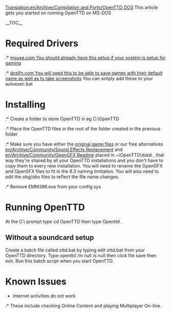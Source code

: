 [[Translation:en/Archive/Compilation and Ports/OpenTTD DOS]]
This article gets you started on running OpenTTD on MS-DOS


__TOC__
=Required Drivers=
:* [http://www.computerhope.com/download/hardware/mouse.zip mouse.com You should already have this setup if your system is setup for gaming]
:* [http://www.ibiblio.org/pub/micro/pc-stuff/freedos/files/util/system/doslfn/0.40/ doslfn.com You will need this to be able to save games with their default name as well as to take screenshots]
You can simply add these to your autoexec.bat

=Installing=
:* Create a folder to store OpenTTD in eg C:\OpenTTD
:* Place the OpenTTD files in the root of the folder created in the previous folder
:* Make sure you have either the [[en/Manual/Installation#files-from-ttd|original game files]] or our free alternatives [[en/Archive/Community/Sound Effects Replacement]] and [[en/Archive/Community/OpenGFX Readme]] placed in ~\OpenTTD\data\ , that way they're shared by all your OpenTTD installations and you don't have to copy them to every new installation. You will need to rename the OpenGFX and OpenSFX files to fit in the 8.3 naming limitation. You will also need to edit the obg/obs files to reflect the file name changes.
:* Remove EMM386.exe from your config.sys


=Running OpenTTD=
At the C:\ prompt type cd OpenTTD then type Openttd .
{{en/Note|You should not run OpenTTD as described above if you do not have a soundcard setup as OpenTTD will not exit cleanly.}}

==Without a soundcard setup==

Create a batch file called ottd.bat by typing edit ottd.bat from your OpenTTD directory. Type openttd /m null /s null then click file save then exit. Run this batch script when you start OpenTTD.

=Known Issues=
*Internet activities do not work
:* These include checking Online Content and playing Multiplayer On-line.